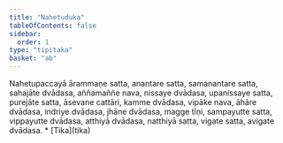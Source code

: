 ```yaml
---
title: "Nahetuduka"
tableOfContents: false
sidebar:
  order: 1
type: "tipitaka"
basket: "ab"
---
```



<DynamicBreadcrumb />

<Division number="81">

<Paragraph number="2243">
Nahetupaccayā ārammaṇe satta, anantare satta, samanantare satta, sahajāte dvādasa, aññamaññe nava, nissaye dvādasa, upanissaye satta, purejāte satta, āsevane cattāri, kamme dvādasa, vipāke nava, āhāre dvādasa, indriye dvādasa, jhāne dvādasa, magge tīṇi, sampayutte satta, vippayutte dvādasa, atthiyā dvādasa, natthiyā satta, vigate satta, avigate dvādasa.

</Paragraph>
</Division>

<TableOfContents>
* [Tika](tika)
</TableOfContents>